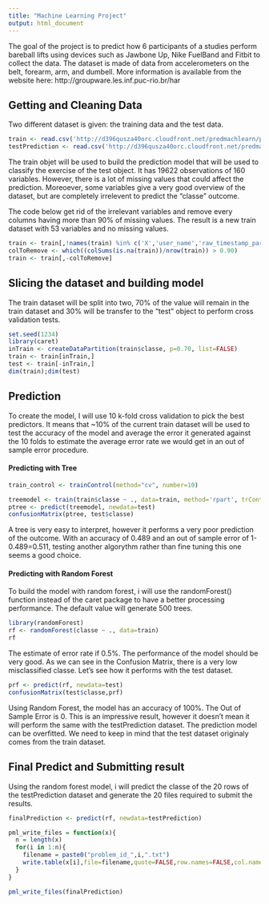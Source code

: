 ---
title: "Machine Learning Project"
output: html_document
---

The goal of the project is to predict how 6 participants of a studies perform bareball lifts using devices such as Jawbone Up, Nike FuelBand and Fitbit to collect the data. The dataset is made of data from accelerometers on the belt, forearm, arm, and dumbell. More information is available from the website here: http://groupware.les.inf.puc-rio.br/har

## Getting and Cleaning Data

Two different dataset is given: the training data and the test data.

```{r cache=TRUE}
train <- read.csv('http://d396qusza40orc.cloudfront.net/predmachlearn/pml-training.csv', na.strings=c("","NA"))
testPrediction <- read.csv('http://d396qusza40orc.cloudfront.net/predmachlearn/pml-testing.csv', na.strings=c("","NA"))
```

The train objet will be used to build the prediction model that will be used to classify the exercise of the test object. It has 19622 observations of 160 variables. However, there is a lot of missing values that could affect the prediction. Moreoever, some variables give a very good overview of the dataset, but are completely irrelevent to predict the "classe" outcome. 

The code below get rid of the irrelevant variables and remove every columns having more than 90% of missing values. The result is a new train dataset with 53 variables and no missing values.
```{r}
train <- train[,!names(train) %in% c('X','user_name','raw_timestamp_part_1','raw_timestamp_part_2','cvtd_timestamp','new_window','num_window')]
colToRemove <- which((colSums(is.na(train))/nrow(train)) > 0.90)
train <- train[,-colToRemove]
```
 

## Slicing the dataset and building model

The train dataset will be split into two, 70% of the value will remain in the train dataset and 30% will be transfer to the "test" object to perform cross validation tests.
```{r}
set.seed(1234)
library(caret)
inTrain <- createDataPartition(train$classe, p=0.70, list=FALSE)
train <- train[inTrain,]
test <- train[-inTrain,]
dim(train);dim(test)
```


## Prediction

To create the model, I will use 10 k-fold cross validation to pick the best predictors. It means that ~10% of the current train dataset will be used to test the accuracy of the model and average the error it generated against the 10 folds to estimate the average error rate we would get in an out of sample error procedure.

#### Predicting with Tree

```{r cache=TRUE}
train_control <- trainControl(method="cv", number=10)

treemodel <- train(train$classe ~ ., data=train, method='rpart', trControl=train_control)
ptree <- predict(treemodel, newdata=test)
confusionMatrix(ptree, test$classe)
```

A tree is very easy to interpret, however it performs a very poor prediction of the outcome. With an accuracy of 0.489 and an out of sample error of 1-0.489=0.511, testing another algorythm rather than fine tuning this one seems a good choice. 

#### Predicting with Random Forest

To build the model with random forest, i will use the randomForest() function instead of the caret package to have a better processing performance. The default value will generate 500 trees.
```{r cache=TRUE}
library(randomForest)
rf <- randomForest(classe ~ ., data=train)
rf
```

The estimate of error rate if 0.5%. The performance of the model should be very good. As we can see in the Confusion Matrix, there is a very low misclassified classe. Let's see how it performs with the test dataset.

```{r cache=TRUE}
prf <- predict(rf, newdata=test)
confusionMatrix(test$classe,prf)
```

Using Random Forest, the model has an accuracy of 100%. The Out of Sample Error is 0. This is an impressive result, however it doesn't mean it will perform the same with the testPrediction dataset. The prediction model can be overfitted. We need to keep in mind that the test dataset originaly comes from the train dataset.

## Final Predict and Submitting result

Using the random forest model, i will predict the classe of the 20 rows of the testPrediction dataset and generate the 20 files required to submit the results.

```{r}
finalPrediction <- predict(rf, newdata=testPrediction)

pml_write_files = function(x){
  n = length(x)
  for(i in 1:n){
    filename = paste0("problem_id_",i,".txt")
    write.table(x[i],file=filename,quote=FALSE,row.names=FALSE,col.names=FALSE)
  }
}

pml_write_files(finalPrediction)
```

